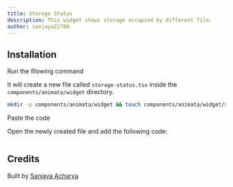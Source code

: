 ```yaml
---
title: Storage Status
description: This widget shows storage occupied by different file.
author: sanjaya22780
---
```


<ComponentPreview name="widget-storage-status--docs" />

## Installation

<Steps>
<Step>Run the fllowing command</Step>

It will create a new file called `storage-status.tsx` inside the `components/animata/widget` directory.

```bash
mkdir -p components/animata/widget && touch components/animata/widget/storage-status.tsx
```

<Step>Paste the code</Step>

Open the newly created file and add the following code:

```jsx file=<rootDir>/animata/widget/storage-status.tsx

```

</Steps>

## Credits

Built by [Sanjaya Acharya](https://github.com/acharya-sanjaya)
